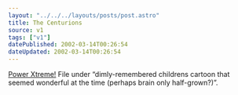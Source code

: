```yaml
---
layout: "../../../layouts/posts/post.astro"
title: The Centurions
source: v1
tags: ["v1"]
datePublished: 2002-03-14T00:26:54
dateUpdated: 2002-03-14T00:26:54
---
```


[Power Xtreme!][1] File under &#8220;dimly-remembered childrens cartoon that seemed wonderful at the time (perhaps brain only half-grown?)&#8221;.

[1]: http://www.geocities.com/lbosullivan/centurin.htm
